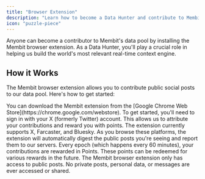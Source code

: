 ```yaml
---
title: "Browser Extension"
description: "Learn how to become a Data Hunter and contribute to Membit's real-time context."
icon: "puzzle-piece"
---
```


Anyone can become a contributor to Membit's data pool by installing the Membit browser extension. As a Data Hunter, you'll play a crucial role in helping us build the world's most relevant real-time context engine.

## How it Works

The Membit browser extension allows you to contribute public social posts to our data pool. Here's how to get started:

<Steps>
  <Step title="Install the Extension">
    You can download the Membit extension from the [Google Chrome Web
    Store](https://chrome.google.com/webstore).
  </Step>
  <Step title="Sign in with X">
    To get started, you'll need to sign in with your X (formerly Twitter)
    account. This allows us to attribute your contributions and reward you with
    points.
  </Step>
  <Step title="Browse Social Media">
    The extension currently supports X, Farcaster, and Bluesky. As you browse
    these platforms, the extension will automatically digest the public posts
    you're seeing and report them to our servers.
  </Step>
  <Step title="Earn Rewards">
    Every epoch (which happens every 60 minutes), your contributions are
    rewarded in Points. These points can be redeemed for various rewards in the
    future.
  </Step>
</Steps>

<Note>
  The Membit browser extension only has access to public posts. No private
  posts, personal data, or messages are ever accessed or shared.
</Note>

